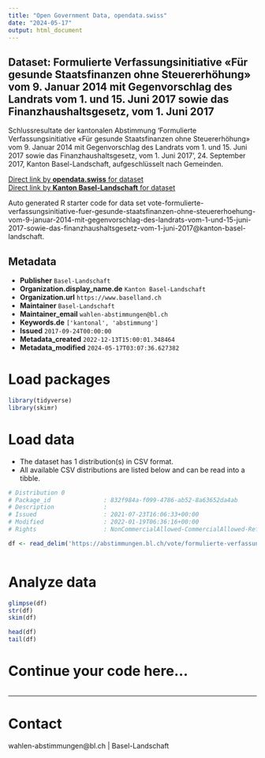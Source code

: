 ```yaml
---
title: "Open Government Data, opendata.swiss"
date: "2024-05-17"
output: html_document
---
```


## Dataset: Formulierte Verfassungsinitiative «Für gesunde Staatsfinanzen ohne Steuererhöhung» vom 9. Januar 2014 mit Gegenvorschlag des Landrats vom 1. und 15. Juni 2017 sowie das Finanzhaushaltsgesetz, vom 1. Juni 2017

Schlussresultate der kantonalen Abstimmung 'Formulierte Verfassungsinitiative «Für gesunde Staatsfinanzen ohne Steuererhöhung» vom 9. Januar 2014 mit Gegenvorschlag des Landrats vom 1. und 15. Juni 2017 sowie das Finanzhaushaltsgesetz, vom 1. Juni 2017', 24. September 2017, Kanton Basel-Landschaft, aufgeschlüsselt nach Gemeinden.

[Direct link by **opendata.swiss** for dataset](https://opendata.swiss/de/dataset/formulierte-verfassungsinitiative-fur-gesunde-staatsfinanzen-ohne-steuererhohung-vom-9-jan-2017)<br>
[Direct link by **Kanton Basel-Landschaft** for dataset](https://abstimmungen.bl.ch/vote/formulierte-verfassungsinitiative-fuer-gesunde-staatsfinanzen-ohne-steuererhoehung-vom-9-januar-2014-mit-gegenvorschlag-des-landrats-vom-1-und-15-juni-2017-sowie-das-finanzhaushaltsgesetz-vom-1-juni-2017/data)

Auto generated R starter code for data set vote-formulierte-verfassungsinitiative-fuer-gesunde-staatsfinanzen-ohne-steuererhoehung-vom-9-januar-2014-mit-gegenvorschlag-des-landrats-vom-1-und-15-juni-2017-sowie-das-finanzhaushaltsgesetz-vom-1-juni-2017@kanton-basel-landschaft.

## Metadata

- **Publisher** `Basel-Landschaft`
- **Organization.display_name.de** `Kanton Basel-Landschaft`
- **Organization.url** `https://www.baselland.ch`
- **Maintainer** `Basel-Landschaft`
- **Maintainer_email** `wahlen-abstimmungen@bl.ch`
- **Keywords.de** `['kantonal', 'abstimmung']`
- **Issued** `2017-09-24T00:00:00`
- **Metadata_created** `2022-12-13T15:00:01.348464`
- **Metadata_modified** `2024-05-17T03:07:36.627382`


# Load packages

```r

library(tidyverse)
library(skimr)

```

# Load data

-   The dataset has 1 distribution(s) in CSV format.
-   All available CSV distributions are listed below and can be read into a tibble.

```r

# Distribution 0
# Package_id               : 832f984a-f099-4786-ab52-8a63652da4ab
# Description              : 
# Issued                   : 2021-07-23T16:06:33+00:00
# Modified                 : 2022-01-19T06:36:16+00:00
# Rights                   : NonCommercialAllowed-CommercialAllowed-ReferenceRequired

df <- read_delim('https://abstimmungen.bl.ch/vote/formulierte-verfassungsinitiative-fuer-gesunde-staatsfinanzen-ohne-steuererhoehung-vom-9-januar-2014-mit-gegenvorschlag-des-landrats-vom-1-und-15-juni-2017-sowie-das-finanzhaushaltsgesetz-vom-1-juni-2017/data-csv')



```

# Analyze data

```r

glimpse(df)
str(df)
skim(df)

head(df)
tail(df)

```

# Continue your code here...

```r

```

------------------------------------------------------------------------

# Contact

wahlen-abstimmungen@bl.ch | Basel-Landschaft
